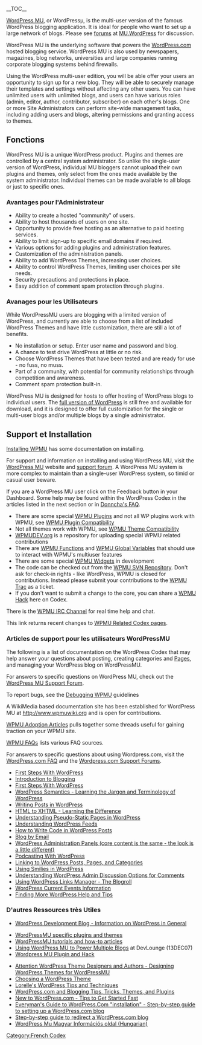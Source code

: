 {{French Header}}
{{Stub}}
__TOC__

[[WordPressMU|WordPress MU]], or WordPressµ, is the multi-user version of the famous WordPress blogging application. It is ideal for people who want to set up a large network of blogs. Please see [http://mu.wordpress.org/forums/ forums] at  [http://mu.wordpress.org/ MU.WordPress] for discussion.

WordPress MU is the underlying software that powers the [http://wordpress.com/ WordPress.com] hosted blogging service. WordPress MU is also used by newspapers, magazines, blog networks, universities and large companies running corporate blogging systems behind firewalls. 

Using the WordPress multi-user edition, you will be able offer your users an opportunity to sign up for a new blog. They will be able to securely manage their templates and settings without affecting any other users. You can have unlimited users with unlimited blogs, and users can have various roles (admin, editor, author, contributor, subscriber) on each other's blogs. One or more Site Administrators can perform site-wide management tasks, including adding users and blogs, altering permissions and granting access to themes.

== Fonctions ==

WordPress MU is a unique WordPress product. Plugins and themes are controlled by a central system administrator. So unlike the single-user version of WordPress, individual MU bloggers cannot upload their own plugins and themes, only select from the ones made available by the system administrator. Individual themes can be made available to all blogs or just to specific ones.

=== Avantages pour l'Administrateur ===

* Ability to create a hosted "community" of users.
* Ability to host thousands of users on one site.
* Opportunity to provide free hosting as an alternative to paid hosting services.
* Ability to limit sign-up to specific email domains if required.
* Various options for adding plugins and administration features.
* Customization of the administration panels.
* Ability to add WordPress Themes, increasing user choices.
* Ability to control WordPress Themes, limiting user choices per site needs.
* Security precautions and protections in place.
* Easy addition of comment spam protection through plugins.

=== Avanages pour les Utilisateurs ===

While WordPressMU users are blogging with a limited version of WordPress, and currently are able to choose from a list of included WordPress Themes and have little customization, there are still a lot of benefits.

* No installation or setup. Enter user name and password and blog.
* A chance to test drive WordPress at little or no risk.
* Choose WordPress Themes that have been tested and are ready for use - no fuss, no muss.
* Part of a community, with potential for community relationships through competition and awareness.
* Comment spam protection built-in.

WordPress MU is designed for hosts to offer hosting of WordPress blogs to individual users. The [http://www.wordpress.org/download full version of WordPress] is still free and available for download, and it is designed to offer full customization for the single or multi-user blogs and/or multiple blogs by a single administrator.

== Support et Installation ==

[[Installing WPMU]] has some documentation on installing. 

For support and information on installing and using WordPress MU, visit the [http://mu.wordpress.org WordPress MU] website and [http://mu.wordpress.org/forums support forum]. A WordPress MU system is more complex to maintain than a single-user WordPress system, so timid or casual user beware.

If you are a WordPress MU user click on the Feedback button in your Dashboard.  Some help may be found within the WordPress Codex in the articles listed in the next section or in [http://donncha.wordpress.com/2005/09/23/wordpresscom-faq/ Donncha's FAQ]. 

* There are some special [[WPMU Plugins]] and not all WP plugins work with WPMU, see [[WPMU Plugin Compatibility]]
* Not all themes work with WPMU, see [[WPMU Theme Compatibility]]
* [[WPMUDEV.org]] is a repository for uploading special WPMU related contributions
* There are [[WPMU Functions]] and [[WPMU Global Variables]] that should use to interact with WPMU's multiuser features
* There are some special [[WPMU Widgets]] in development
* The code can be checked out from the [[WPMU SVN Repository]]. Don't ask for check-in rights - like WordPress, WPMU is closed for contributions. Instead please submit your contributions to the [[WPMU Trac]] as a ticket.
* If you don't want to submit a change to the core, you can share a [[WPMU Hack]] here on Codex.

There is the [[WPMU IRC Channel]] for real time help and chat.

This link returns recent changes to [http://codex.wordpress.org/index.php?title=Special:Recentchangeslinked&target=Category%3AWPMU WPMU Related Codex pages].

=== Articles de support pour les utilisateurs WordPressMU ===

The following is a list of documentation on the WordPress Codex that may help answer your questions about posting, creating categories and [[Pages]], and managing your WordPress blog on WordPressMU. 

For answers to specific questions on WordPress MU, check out the [http://mu.wordpress.org/forums WordPress MU Support Forum].

To report bugs, see the [[Debugging WPMU]]  guidelines

A WikiMedia based documentation site has been established for WordPress MU at http://www.wpmuwiki.org and is open for contributions. 

[[WPMU Adoption Articles]] pulls together some threads useful for gaining traction on your WPMU site.

[[WPMU FAQs]] lists various FAQ sources.

For answers to specific questions about using Wordpress.com, visit the [http://faq.wordpress.com/ WordPress.com FAQ] and the [http://wordpress.com/forums Wordpress.com Support Forums].

* [[First_Steps_With_WordPress|First Steps With WordPress]]
* [[Introduction_to_Blogging|Introduction to Blogging]]
* [[First_Steps_With_WordPress|First Steps With WordPress]]
* [[WordPress_Semantics|WordPress Semantics - Learning the Jargon and Terminology of WordPress]]
* [[Writing_Posts|Writing Posts in WordPress]]
* [[HTML_to_XHTML|HTML to XHTML - Learning the Difference]]
* [[Pages|Understanding Pseudo-Static Pages in WordPress]]
* [[WordPress_Feeds|Understanding WordPress Feeds]]
* [[Writing_Code_in_Your_Posts|How to Write Code in WordPress Posts]]
* [[Blog_by_Email|Blog by Email]]
* [[Administration_Panels|WordPress Administration Panels (core content is the same - the look is a little different)]]
* [[Podcasting|Podcasting With WordPress]]
* [[Linking_Posts_Pages_and_Categories|Linking to WordPress Posts, Pages, and Categories]]
* [[Using_Smilies|Using Smilies in WordPress]]
* [[Discussion_Options|Understanding WordPress Admin Discussion Options for Comments]]
* [[Links_Manager|Using WordPress Links Manager - The Blogroll]]
* [[Current_events|WordPress Current Events Information]]
* [[Finding_WordPress_Help|Finding More WordPress Help and Tips]]

=== D'autres Ressources très Utiles ===

* [http://wordpress.org/development/ WordPress Development Blog - Information on WordPress in General]

* [http://wpmudev.org/ WordPressMU specific plugins and themes]
* [http://wpmututorials.com/ WordPressMU tutorials and how-to articles]
* [http://www.devlounge.net/articles/using-wordpress-mu-to-power-multiple-blogs  Using WordPress MU to Power Multiple Blogs] at DevLounge (13DEC07)
* [http://mu.bloggles.info Wordpress MU Plugin and Hack]


* [http://lorelle.wordpress.com/2005/08/26/attention-wordpress-theme-designers-designing-themes-for-wordpressmu/ Attention WordPress Theme Designers and Authors - Designing WordPress Themes for WordPressMU]
* [http://lorelle.wordpress.com/2005/08/21/choosing-a-wordpress-theme/ Choosing a WordPress Theme]
* [http://lorelle.wordpress.com/tag/wordpress-tips/ Lorelle's WordPress Tips and Techniques]
* [http://blogging.wordpress.com/ WordPress.com and Blogging Tips, Tricks, Themes, and Plugins]
* [http://leita.wordpress.com/2005/11/22/new-to-wordpresscom-tips-to-get-started-fast/ New to WordPress.com - Tips to Get Started Fast]
*[http://www.lucidgreen.net/wordpressGuides/everymansWPCOMinstall.pdf Everyman's Guide to WordPress.Com "installation" - Step-by-step guide to setting up a WordPress.com blog]
*[http://blog-well.com/wp-content/uploads/2008/01/how-to-redirect-a-wordpresscom-blog.pdf/ Step-by-step guide to redirect a WordPress.com blog]
*[http://mu.word-press.hu WordPress Mu Magyar Információs oldal (Hungarian)]

[[Category:French Codex]]